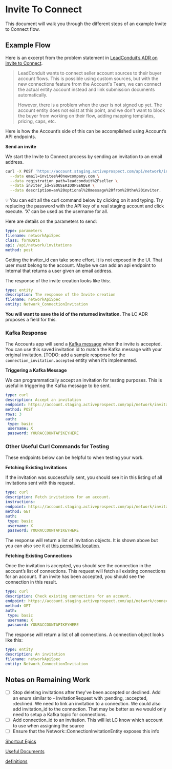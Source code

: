 # Invite To Connect

This document will walk you through the different steps of an example Invite to Connect flow.

## Example Flow

Here is an excerpt from the problem statement in [LeadConduit’s ADR on Invite to Connect](https://github.com/activeprospect/architectural_decision_records/blob/sc-75835/discovery-plan-how-to-handle-the-invite-to/leadconduit/0006-invite-to-connect.md).

> LeadConduit wants to connect seller account sources to their buyer account flows. This is possible using custom sources, but with the new connections feature from the Account's Team, we can connect the actual entity account instead and link submission documents automatically.
>
>
> However, there is a problem when the user is not signed up yet. The account entity does not exist at this point, and we don't want to block the buyer from working on their flow, adding mapping templates, pricing, caps, etc.
>

Here is how the Account’s side of this can be accomplished using Account’s API endpoints.

**Send an invite**

We start the Invite to Connect process by sending an invitation to an email address.

```bash cURL
curl -X POST 'https://account.staging.activeprospect.com/api/network/invitations' -u 'X:YOURACCOUNTAPIKEYHERE' \
  --data email=invitee%40newcompany.com \
  --data registration_path=leadconduit%2Fseller \
  --data inviter_id=SSOUSERIDOFSENDER \
  --data description=an%20optional%20message%20from%20the%20inviter.
```

<aside>
💡 You can edit all the curl command below by clicking on it and typing. Try replacing the password with the API key of a real staging account and click execute. ‘X’ can be used as the username for all.

</aside>

Here are details on the parameters to send:

```yaml
type: parameters
filename: networkApiSpec
class: formData
api: /api/network/invitations
method: post

```

Getting the inviter_id can take some effort. It is not exposed in the UI. That user must belong to the account. Maybe we can add an api endpoint to Internal that returns a user given an email address.

The response of the invite creation looks like this:.

```yaml
type: entity
description: The response of the Invite creation
filename: networkApiSpec
entity: Network_ConnectionInvitation
```

**You will want to save the id of the returned invitation.** The LC ADR proposes a field for this.

### Kafka Response

The Accounts app will send a [Kafka message](https://www.notion.so/Topics-6815f889d3de442dbba8b3ebb91dd62a?pvs=21) when the invite is accepted. You can use this saved invitation id to match the Kafka message with your original invitation. [TODO: add a sample response for the `connection_invitation.accepted` entity when it’s implemented.

**Triggering a Kafka Message**

We can programmatically accept an invitation for testing purposes. This is useful in triggering the Kafka message to be sent.

```yaml
type: curl
description: Accept an invitation
endpoint: https://account.staging.activeprospect.com/api/network/invitations/YOURINVITATIONID
method: POST
rows: 3
auth:
 type: basic
 username: X
 password: YOURACCOUNTAPIKEYHERE
```

### Other Useful Curl Commands for Testing

These endpoints below can be helpful to when testing your work.

**Fetching Existing Invitations**

If the invitation was successfully sent, you should see it in this listing of all invitations sent with this request.

```yaml
type: curl
description: Fetch invitations for an account.
instructions:
endpoint: https://account.staging.activeprospect.com/api/network/invitations/sent
method: GET
auth:
 type: basic
 username: X
 password: YOURACCOUNTAPIKEYHERE
```

The response will return a list of invitation objects. It is shown above but you can also see it at [this permalink location](https://ap.com/api/entities/networkApiSpec/Network_ConnectionInvitationEntity).

**Fetching Existing Connections**

Once the invitation is accepted, you should see the connection in the account’s list of connections. This request will fetch all existing connections for an account. If an invite has been accepted, you should see the connection in this result.

```yaml
type: curl
description: Check existing connections for an account.
endpoint: https://account.staging.activeprospect.com/api/network/connections
method: GET
auth:
 type: basic
 username: X
 password: YOURACCOUNTAPIKEYHERE

```

The response will return a list of all connections. A connection object looks like this:

```yaml
type: entity
description: An invitation
filename: networkApiSpec
entity: Network_ConnectionInvitation
```

## Notes on Remaining Work

- [ ]  Stop deleting invitations after they've been accepted or declined. Add an enum similar to - InvitationRequest with :pending, :accepted, :declined. We need to link an invitation to a connection. We could also add invitation_id to the connection. That may be better as we would only need to setup a Kafka topic for connections.
- [ ]  Add connection_id to an invitation. This will let LC know which account to use when assigning the source
- [ ]  Ensure that the Network::ConnectionInvitationEntity  exposes this info

[Shortcut Epics](https://www.notion.so/Shortcut-Epics-a58d04516a3a4ecba732d9855bd6a178?pvs=21)

[Useful Documents](https://www.notion.so/Useful-Documents-98e2672b9f9949a7bbdb0bc3ee6bc3d6?pvs=21)

[definitions](https://www.notion.so/definitions-de18532b692448c781634296ec005636?pvs=21)